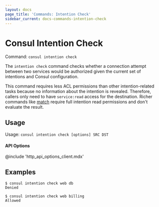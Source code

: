 ```yaml
---
layout: docs
page_title: 'Commands: Intention Check'
sidebar_current: docs-commands-intention-check
---
```


# Consul Intention Check

Command: `consul intention check`

The `intention check` command checks whether a connection attempt between
two services would be authorized given the current set of intentions and
Consul configuration.

This command requires less ACL permissions than other intention-related
tasks because no information about the intention is revealed. Therefore,
callers only need to have `service:read` access for the destination. Richer
commands like [match](/docs/commands/intention/match.html) require full
intention read permissions and don't evaluate the result.

## Usage

Usage: `consul intention check [options] SRC DST`

#### API Options

@include 'http_api_options_client.mdx'

## Examples

```text
$ consul intention check web db
Denied

$ consul intention check web billing
Allowed
```
